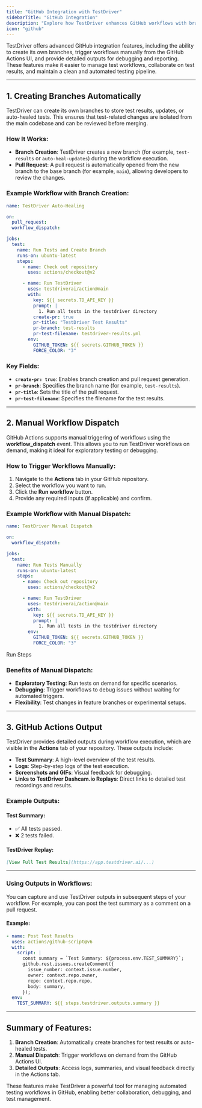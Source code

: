 ```yaml
---
title: "GitHub Integration with TestDriver"
sidebarTitle: "GitHub Integration"
description: "Explore how TestDriver enhances GitHub workflows with branch creation, manual dispatch, and detailed outputs for seamless test management."
icon: "github"
---
```


TestDriver offers advanced GitHub integration features, including the ability to create its own branches, trigger workflows manually from the GitHub Actions UI, and provide detailed outputs for debugging and reporting. These features make it easier to manage test workflows, collaborate on test results, and maintain a clean and automated testing pipeline.

<GitignoreWarning/>

---

## 1. **Creating Branches Automatically**

TestDriver can create its own branches to store test results, updates, or auto-healed tests. This ensures that test-related changes are isolated from the main codebase and can be reviewed before merging.

### How It Works:

- **Branch Creation**: TestDriver creates a new branch (for example, `test-results` or `auto-heal-updates`) during the workflow execution.
- **Pull Request**: A pull request is automatically opened from the new branch to the base branch (for example, `main`), allowing developers to review the changes.

### Example Workflow with Branch Creation:

```yaml {21-24}
name: TestDriver Auto-Healing

on:
  pull_request:
  workflow_dispatch:

jobs:
  test:
    name: Run Tests and Create Branch
    runs-on: ubuntu-latest
    steps:
      - name: Check out repository
        uses: actions/checkout@v2

      - name: Run TestDriver
        uses: testdriverai/action@main
        with:
          key: ${{ secrets.TD_API_KEY }}
          prompt: |
            1. Run all tests in the testdriver directory
          create-pr: true
          pr-title: "TestDriver Test Results"
          pr-branch: test-results
          pr-test-filename: testdriver-results.yml
        env:
          GITHUB_TOKEN: ${{ secrets.GITHUB_TOKEN }}
          FORCE_COLOR: "3"

```

### Key Fields:
- **`create-pr: true`**: Enables branch creation and pull request generation.
- **`pr-branch`**: Specifies the branch name (for example, `test-results`).
- **`pr-title`**: Sets the title of the pull request.
- **`pr-test-filename`**: Specifies the filename for the test results.

---

## 2. **Manual Workflow Dispatch**

GitHub Actions supports manual triggering of workflows using the **workflow_dispatch** event. This allows you to run TestDriver workflows on demand, making it ideal for exploratory testing or debugging.

### How to Trigger Workflows Manually:
1. Navigate to the **Actions** tab in your GitHub repository.
2. Select the workflow you want to run.
3. Click the **Run workflow** button.
4. Provide any required inputs (if applicable) and confirm.

### Example Workflow with Manual Dispatch:

```yaml
name: TestDriver Manual Dispatch

on:
  workflow_dispatch:

jobs:
  test:
    name: Run Tests Manually
    runs-on: ubuntu-latest
    steps:
      - name: Check out repository
        uses: actions/checkout@v2

      - name: Run TestDriver
        uses: testdriverai/action@main
        with:
          key: ${{ secrets.TD_API_KEY }}
          prompt: |
            1. Run all tests in the testdriver directory
        env:
          GITHUB_TOKEN: ${{ secrets.GITHUB_TOKEN }}
          FORCE_COLOR: "3"


```

Run Steps

### Benefits of Manual Dispatch:
- **Exploratory Testing**: Run tests on demand for specific scenarios.
- **Debugging**: Trigger workflows to debug issues without waiting for automated triggers.
- **Flexibility**: Test changes in feature branches or experimental setups.

---

## 3. **GitHub Actions Output**

TestDriver provides detailed outputs during workflow execution, which are visible in the **Actions** tab of your repository. These outputs include:
- **Test Summary**: A high-level overview of the test results.
- **Logs**: Step-by-step logs of the test execution.
- **Screenshots and GIFs**: Visual feedback for debugging.
- **Links to TestDriver Dashcam.io Replays**: Direct links to detailed test recordings and results.

### Example Outputs:

#### **Test Summary**:
- ✅ All tests passed.
- ❌ 2 tests failed.

#### **TestDriver Replay**:

```markdown
[View Full Test Results](https://app.testdriver.ai/...)
```

---

### Using Outputs in Workflows:
You can capture and use TestDriver outputs in subsequent steps of your workflow. For example, you can post the test summary as a comment on a pull request.

#### Example:


```yaml
- name: Post Test Results
  uses: actions/github-script@v6
  with:
    script: |
      const summary = `Test Summary: ${process.env.TEST_SUMMARY}`;
      github.rest.issues.createComment({
        issue_number: context.issue.number,
        owner: context.repo.owner,
        repo: context.repo.repo,
        body: summary,
      });
  env:
    TEST_SUMMARY: ${{ steps.testdriver.outputs.summary }}

```

---

## Summary of Features:
1. **Branch Creation**: Automatically create branches for test results or auto-healed tests.
2. **Manual Dispatch**: Trigger workflows on demand from the GitHub Actions UI.
3. **Detailed Outputs**: Access logs, summaries, and visual feedback directly in the Actions tab.

These features make TestDriver a powerful tool for managing automated testing workflows in GitHub, enabling better collaboration, debugging, and test management.
